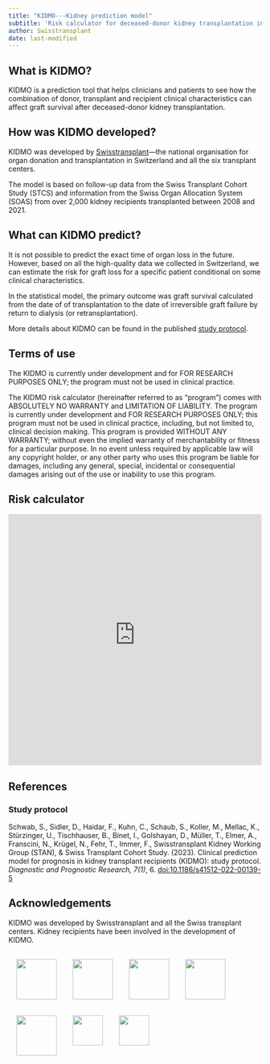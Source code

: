 ```yaml
---
title: "KIDMO---Kidney prediction model"
subtitle: 'Risk calculator for deceased-donor kidney transplantation in Switzerland.'
author: Swisstransplant
date: last-modified
---
```


## What is KIDMO?

KIDMO is a prediction tool that helps clinicians and patients to see how the combination of donor, transplant and recipient clinical characteristics can affect graft survival after deceased-donor kidney transplantation.

## How was KIDMO developed?

KIDMO was developed by [Swisstransplant](https://www.swisstransplant.org/)---the national organisation for organ donation and transplantation in Switzerland and all the six transplant centers.

The model is based on follow-up data from the Swiss Transplant Cohort Study (STCS) and information from the Swiss Organ Allocation System (SOAS) from over 2,000 kidney recipients transplanted between 2008 and 2021.

## What can KIDMO predict?

It is not possible to predict the exact time of organ loss in the future. However, based on all the high-quality data we collected in Switzerland, we can estimate the risk for graft loss for a specific patient conditional on some clinical characteristics.

In the statistical model, the primary outcome was graft survival calculated from the date of of transplantation to the date of irreversible graft failure by return to dialysis (or retransplantation).

More details about KIDMO can be found in the published [study protocol](https://doi.org/10.1186/s41512-022-00139-5).

## Terms of use

The KIDMO is currently under development and for FOR RESEARCH PURPOSES ONLY; the program must not be used in clinical practice.

::: {.callout-important title="More information" collapse=true}
The KIDMO risk calculator (hereinafter referred to as "program") comes with ABSOLUTELY NO WARRANTY and LIMITATION OF LIABILITY. The program is currently under development and FOR RESEARCH PURPOSES ONLY; this program must not be used in clinical practice, including, but not limited to, clinical decision making. This program is provided WITHOUT ANY WARRANTY; without even the implied warranty of merchantability or fitness for a particular purpose. In no event unless required by applicable law will any copyright holder, or any other party who uses this program be liable for damages, including any general, special, incidental or consequential damages arising out of the use or inability to use this program.
:::

## Risk calculator

```{=html}
<iframe id="KIDMO" src="https://swisstransplant.shinyapps.io/KIDMO/" style="border: none; width: 100%; height: 500px" frameborder="0"></iframe>
```

## References

### Study protocol
Schwab, S., Sidler, D., Haidar, F., Kuhn, C., Schaub, S., Koller, M., Mellac, K., Stürzinger, U., Tischhauser, B., Binet, I., Golshayan, D., Müller, T., Elmer, A., Franscini, N., Krügel, N., Fehr, T., Immer, F., Swisstransplant Kidney Working Group (STAN), & Swiss Transplant Cohort Study. (2023). Clinical prediction model for prognosis in kidney transplant recipients (KIDMO): study protocol. *Diagnostic and Prognostic Research, 7(1)*, 6. [doi:10.1186/s41512-022-00139-5](https://doi.org/10.1186/s41512-022-00139-5)

## Acknowledgements

KIDMO was developed by Swisstransplant and all the Swiss transplant centers. Kidney recipients have been involved in the development of KIDMO.

![](../images/SWT_2955_2021.png){height=80 style="float:left; padding:16px"}
![](../images/CHUV.png){height=80 style="float:left; padding:16px"}

![](../images/HUG.png){height=80 style="float:left; padding:16px"}
![](../images/Insel.png){height=80 style="float:left; padding:16px"}
![](../images/KSSG.png){height=80 style="float:left; padding:16px"}

![](../images/USB.png){height=60 style="float:left; padding:16px"}
![](../images/USZ.png){height=60 style="padding:16px"}